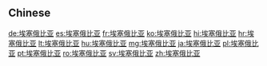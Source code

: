 {{also|埃塞俄比亞}}
==Chinese==
{{zh-see|埃塞俄比亞}}

[[de:埃塞俄比亚]]
[[es:埃塞俄比亚]]
[[fr:埃塞俄比亚]]
[[ko:埃塞俄比亚]]
[[hi:埃塞俄比亚]]
[[hr:埃塞俄比亚]]
[[lt:埃塞俄比亚]]
[[hu:埃塞俄比亚]]
[[mg:埃塞俄比亚]]
[[ja:埃塞俄比亚]]
[[pl:埃塞俄比亚]]
[[pt:埃塞俄比亚]]
[[ro:埃塞俄比亚]]
[[sv:埃塞俄比亚]]
[[zh:埃塞俄比亚]]